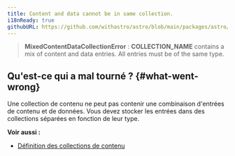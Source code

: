 ```yaml
---
title: Content and data cannot be in same collection.
i18nReady: true
githubURL: https://github.com/withastro/astro/blob/main/packages/astro/src/core/errors/errors-data.ts
---
```

> **MixedContentDataCollectionError** : **COLLECTION_NAME** contains a mix of content and data entries. All entries must be of the same type.

## Qu'est-ce qui a mal tourné ? \{#what-went-wrong\}
Une collection de contenu ne peut pas contenir une combinaison d'entrées de contenu et de données. Vous devez stocker les entrées dans des collections séparées en fonction de leur type.

**Voir aussi :**
- [Définition des collections de contenu](/fr/guides/content-collections/#defining-collections)
